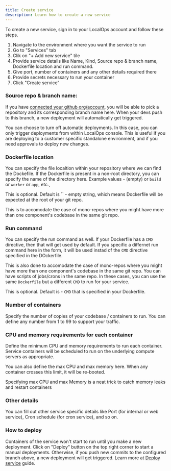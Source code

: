 ```yaml
---
title: Create service
description: Learn how to create a new service
---
```


To create a new service, sign in to your LocalOps account and follow these steps.

1. Navigate to the environment where you want the service to run
2. Go to "Services" tab
3. Clik on "+ Add new service" tile
4. Provide service details like Name, Kind, Source repo & branch name, Dockerfile location and run command.
5. Give port, number of containers and any other details required there
6. Provide secrets necessary to run your container
7. Click "Create service"

### Source repo & branch name:

If you have [connected your github org/account](/accounts/connect-github), you will be able to pick a repository and its
corresponding branch name here. When your devs push to this branch, a new deployment will automatically get triggered.

<Tip>
  You can choose to turn off automatic deployments. In this case, you can only trigger deployments from within LocalOps
  console. This is useful if you are deploying to a customer specific standalone environment, and if you need approvals
  to deploy new changes.
</Tip>

### Dockerfile location

You can specify the file localtion within your repository where we can find the Dockefile. If the Dockerfile is present
in a non-root directory, you can specify the name of the directory here. Example values - (empty) or `build` or `worker`
or `app`, etc.,

This is optional. Default is `` - empty string, which means Dockerfile will be expected at the root of your git repo.

This is to accomodate the case of mono-repos where you might have more than one component's codebase in the same git
repo.

### Run command

You can specify the run command as well. If your Dockerfile has a `CMD` directive, then that will get used by default.
If you specific a differnet run command here in the form, it will be used instad of the `CMD` directive specified in the
DOckerfile.

This is also done to accomodate the case of mono-repos where you might have more than one component's codebase in the
same git repo. You can have scripts of jobs/crons in the same repo. In these cases, you can use the same `Dockerfile`
but a different `CMD` to run for your service.

This is optional. Default is - `CMD` that is specified in your Dockerfile.

### Number of containers

Specify the number of copies of your codebase / containers to run. You can define any number from 1 to 99 to support
your traffic.

### CPU and memory requirements for each container

Define the minimum CPU and memory requirements to run each container. Service containers will be scheduled to run on the
underlying compute servers as appropriate.

You can also define the max CPU and max memory here. When any container crosses this limit, it will be re-booted.

<Tip>Specifying max CPU and max Memory is a neat trick to catch memory leaks and restart containers</Tip>

### Other details

You can fill out other service specific details like Port (for internal or web service), Cron schedule (for cron
service), and so on.

### How to deploy

Containers of the service won't start to run until you make a new deployment. Click on "Deploy" button on the top right
corner to start a manual deployments. Otherwise, if you push new commits to the configured branch above, a new
deployment will get triggered. Learn more at [Deploy service](/environment/services/deploy) guide.
